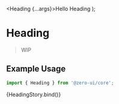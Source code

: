 
<Meta
  title="Components/Typography/Heading"
  component={[Heading]}
  argTypes={{}}
/>

  <Heading {...args}>Hello Heading</Heading>
);

# Heading

> WIP

## Example Usage

```jsx
import { Heading } from '@zero-ui/core';
```

<Canvas columns={2} withSource="close">
  <Story
    name="Heading"
    args={{
      as: 'h2',
    }}
  >
    {HeadingStory.bind()}
  </Story>
</Canvas>

<ArgsTable of={Heading} />
